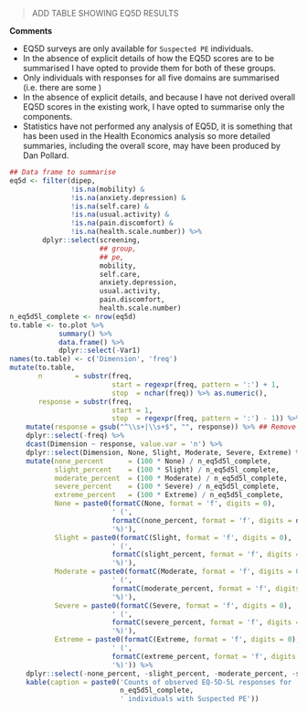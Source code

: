 > ADD TABLE SHOWING EQ5D RESULTS

**Comments**

* EQ5D surveys are only available for `Suspected PE` individuals.
* In the absence of explicit details of how the EQ5D scores are to be summarised I have opted to provide them for both of these groups.
* Only individuals with responses for all five domains are summarised (i.e. there are some )
* In the absence of explicit details, and because I have not derived overall EQ5D scores in the existing work, I have opted to summarise only the components.
* Statistics have not performed any analysis of EQ5D, it is something that has been used in the Health Economics analysis so more detailed summaries, including the overall score, may have been produced by Dan Pollard.

```r
## Data frame to summarise
eq5d <- filter(dipep,
               !is.na(mobility) &
               !is.na(anxiety.depression) &
               !is.na(self.care) &
               !is.na(usual.activity) &
               !is.na(pain.discomfort) &
               !is.na(health.scale.number)) %>%
        dplyr::select(screening,
                      ## group,
                      ## pe,
                      mobility,
                      self.care,
                      anxiety.depression,
                      usual.activity,
                      pain.discomfort,
                      health.scale.number)
n_eq5d5l_complete <- nrow(eq5d)
to.table <- to.plot %>%
            summary() %>%
            data.frame() %>%
            dplyr::select(-Var1)
names(to.table) <- c('Dimension', 'freq')
mutate(to.table,
       n        = substr(freq,
                         start = regexpr(freq, pattern = ':') + 1,
                         stop  = nchar(freq)) %>% as.numeric(),
       response = substr(freq,
                         start = 1,
                         stop  = regexpr(freq, pattern = ':') - 1)) %>%
    mutate(response = gsub("^\\s+|\\s+$", "", response)) %>% ## Remove trailing white space
    dplyr::select(-freq) %>%
    dcast(Dimension ~ response, value.var = 'n') %>%
    dplyr::select(Dimension, None, Slight, Moderate, Severe, Extreme) %>%
    mutate(none_percent      = (100 * None) / n_eq5d5l_complete,
           slight_percent    = (100 * Slight) / n_eq5d5l_complete,
           moderate_percent  = (100 * Moderate) / n_eq5d5l_complete,
           severe_percent    = (100 * Severe) / n_eq5d5l_complete,
           extreme_percent   = (100 * Extreme) / n_eq5d5l_complete,
           None = paste0(formatC(None, format = 'f', digits = 0),
                         ' (',
                         formatC(none_percent, format = 'f', digits = digits.percent),
                         '%)'),
           Slight = paste0(formatC(Slight, format = 'f', digits = 0),
                         ' (',
                         formatC(slight_percent, format = 'f', digits = digits.percent),
                         '%)'),
           Moderate = paste0(formatC(Moderate, format = 'f', digits = 0),
                         ' (',
                         formatC(moderate_percent, format = 'f', digits = digits.percent),
                         '%)'),
           Severe = paste0(formatC(Severe, format = 'f', digits = 0),
                         ' (',
                         formatC(severe_percent, format = 'f', digits = digits.percent),
                         '%)'),
           Extreme = paste0(formatC(Extreme, format = 'f', digits = 0),
                         ' (',
                         formatC(extreme_percent, format = 'f', digits = digits.percent),
                         '%)')) %>%
    dplyr::select(-none_percent, -slight_percent, -moderate_percent, -severe_percent, -extreme_percent) %>%
    kable(caption = paste0('Counts of observed EQ-5D-5L responses for ',
                           n_eq5d5l_complete,
                           ' individuals with Suspected PE'))

```
